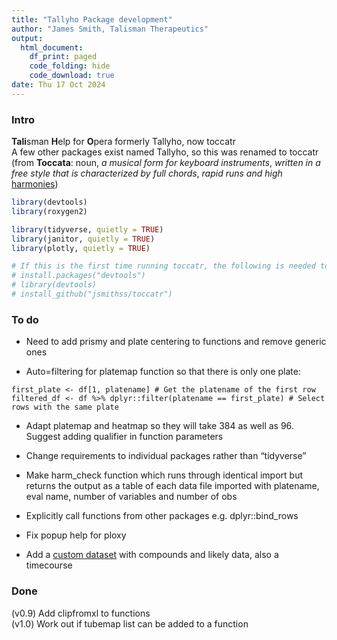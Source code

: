 ```yaml
---
title: "Tallyho Package development"
author: "James Smith, Talisman Therapeutics" 
output: 
  html_document: 
    df_print: paged 
    code_folding: hide 
    code_download: true 
date: Thu 17 Oct 2024
---
```




### Intro

**Tali**sman **H**elp for **O**pera formerly Tallyho, now toccatr\
A few other packages exist named Tallyho, so this was renamed to toccatr (from **Toccata**: noun, *a musical form for keyboard instruments*, *written in a free style that is characterized by full chords*, *rapid runs and high* [harmonies](https://www.revvity.com/hk-en/product/harmony-5-2-office-revvity-hh17000019))

```r
library(devtools)
library(roxygen2)

library(tidyverse, quietly = TRUE) 
library(janitor, quietly = TRUE) 
library(plotly, quietly = TRUE)

# If this is the first time running toccatr, the following is needed to install it
# install.packages("devtools")
# library(devtools)
# install_github("jsmithss/toccatr")


```

### To do

-   Need to add prismy and plate centering to functions and remove generic ones

-   Auto=filtering for platemap function so that there is only one plate: 

`first_plate <- df[1, platename] # Get the platename of the first row`
`filtered_df <- df %>% dplyr::filter(platename == first_plate) # Select rows with the same plate`

-   Adapt platemap and heatmap so they will take 384 as well as 96. Suggest adding qualifier in function parameters  

-   Change requirements to individual packages rather than "tidyverse"  

-   Make harm_check function which runs through identical import but returns the output as a table of each data file imported with platename, eval name, number of variables and number of obs  

-   Explicitly call functions from other packages e.g. dplyr::bind_rows  

-   Fix popup help for ploxy  

-   Add a [custom dataset](https://www.r-bloggers.com/2024/10/beyond-functions-how-to-enrich-an-r-package-with-data/) with compounds and likely data, also a timecourse  


### Done

(v0.9) Add clipfromxl to functions\
(v1.0) Work out if tubemap list can be added to a function
